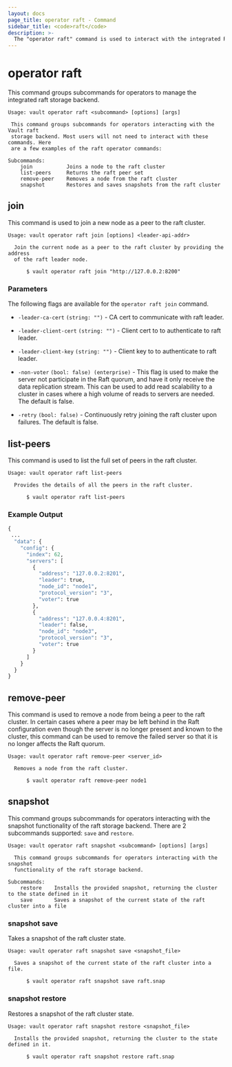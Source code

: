 ```yaml
---
layout: docs
page_title: operator raft - Command
sidebar_title: <code>raft</code>
description: >-
  The "operator raft" command is used to interact with the integrated Raft storage backend.
---
```


# operator raft

This command groups subcommands for operators to manage the integrated raft storage backend.

```text
Usage: vault operator raft <subcommand> [options] [args]

 This command groups subcommands for operators interacting with the Vault raft
 storage backend. Most users will not need to interact with these commands. Here
 are a few examples of the raft operator commands:

Subcommands:
    join           Joins a node to the raft cluster
    list-peers     Returns the raft peer set
    remove-peer    Removes a node from the raft cluster
    snapshot       Restores and saves snapshots from the raft cluster
```

## join

This command is used to join a new node as a peer to the raft cluster.

```text
Usage: vault operator raft join [options] <leader-api-addr>

  Join the current node as a peer to the raft cluster by providing the address
  of the raft leader node.

	  $ vault operator raft join "http://127.0.0.2:8200"
```

### Parameters

The following flags are available for the `operator raft join` command.

- `-leader-ca-cert` `(string: "")` - CA cert to communicate with raft leader.

- `-leader-client-cert` `(string: "")` - Client cert to to authenticate to raft leader.

- `-leader-client-key` `(string: "")` - Client key to to authenticate to raft leader.

- `-non-voter` `(bool: false) (enterprise)` - This flag is used to make the
  server not participate in the Raft quorum, and have it only receive the data
  replication stream. This can be used to add read scalability to a cluster in
  cases where a high volume of reads to servers are needed. The default is false.

- `-retry` `(bool: false)` - Continuously retry joining the raft cluster upon
  failures. The default is false.

## list-peers

This command is used to list the full set of peers in the raft cluster.

```text
Usage: vault operator raft list-peers

  Provides the details of all the peers in the raft cluster.

	  $ vault operator raft list-peers
```

### Example Output

```python
{
 ...
  "data": {
    "config": {
      "index": 62,
      "servers": [
        {
          "address": "127.0.0.2:8201",
          "leader": true,
          "node_id": "node1",
          "protocol_version": "3",
          "voter": true
        },
        {
          "address": "127.0.0.4:8201",
          "leader": false,
          "node_id": "node3",
          "protocol_version": "3",
          "voter": true
        }
      ]
    }
  }
}
```

## remove-peer

This command is used to remove a node from being a peer to the raft cluster. In
certain cases where a peer may be left behind in the Raft configuration even
though the server is no longer present and known to the cluster, this command
can be used to remove the failed server so that it is no longer affects the Raft
quorum.

```text
Usage: vault operator raft remove-peer <server_id>

  Removes a node from the raft cluster.

	  $ vault operator raft remove-peer node1
```

## snapshot

This command groups subcommands for operators interacting with the snapshot
functionality of the raft storage backend. There are 2 subcommands supported:
`save` and `restore`.

```text
Usage: vault operator raft snapshot <subcommand> [options] [args]

  This command groups subcommands for operators interacting with the snapshot
  functionality of the raft storage backend.

Subcommands:
    restore    Installs the provided snapshot, returning the cluster to the state defined in it
    save       Saves a snapshot of the current state of the raft cluster into a file
```

### snapshot save

Takes a snapshot of the raft cluster state.

```text
Usage: vault operator raft snapshot save <snapshot_file>

  Saves a snapshot of the current state of the raft cluster into a file.

	  $ vault operator raft snapshot save raft.snap
```

### snapshot restore

Restores a snapshot of the raft cluster state.

```text
Usage: vault operator raft snapshot restore <snapshot_file>

  Installs the provided snapshot, returning the cluster to the state defined in it.

	  $ vault operator raft snapshot restore raft.snap
```
